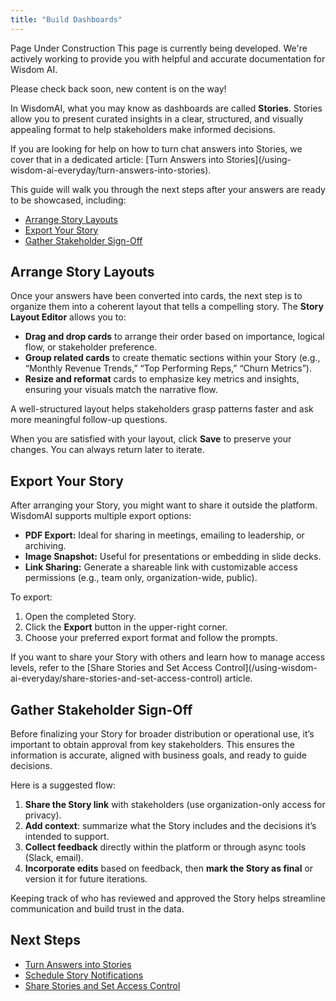 ```yaml
---
title: "Build Dashboards"
---
```


<Tip>
  Page Under Construction
  This page is currently being developed. We're actively working to provide you with helpful and accurate documentation for Wisdom AI.

  Please check back soon, new content is on the way\!
</Tip>

In WisdomAI, what you may know as dashboards are called **Stories**. Stories allow you to present curated insights in a clear, structured, and visually appealing format to help stakeholders make informed decisions.

<Note>
  If you are looking for help on how to turn chat answers into Stories, we cover that in a dedicated article: [Turn Answers into Stories](/using-wisdom-ai-everyday/turn-answers-into-stories).
</Note>

This guide will walk you through the next steps after your answers are ready to be showcased, including:

- [Arrange Story Layouts](#arrange-story-layouts)
- [Export Your Story](#export-your-story)
- [Gather Stakeholder Sign-Off](#gather-stakeholder-sign-off)

## Arrange Story Layouts

Once your answers have been converted into cards, the next step is to organize them into a coherent layout that tells a compelling story. The **Story Layout Editor** allows you to:

- **Drag and drop cards** to arrange their order based on importance, logical flow, or stakeholder preference.
- **Group related cards** to create thematic sections within your Story (e.g., “Monthly Revenue Trends,” “Top Performing Reps,” “Churn Metrics”).
- **Resize and reformat** cards to emphasize key metrics and insights, ensuring your visuals match the narrative flow.

<Tip>
  A well-structured layout helps stakeholders grasp patterns faster and ask more meaningful follow-up questions.
</Tip>

When you are satisfied with your layout, click **Save** to preserve your changes. You can always return later to iterate.

## Export Your Story

After arranging your Story, you might want to share it outside the platform. WisdomAI supports multiple export options:

- **PDF Export:** Ideal for sharing in meetings, emailing to leadership, or archiving.
- **Image Snapshot:** Useful for presentations or embedding in slide decks.
- **Link Sharing:** Generate a shareable link with customizable access permissions (e.g., team only, organization-wide, public).

To export:

1. Open the completed Story.
2. Click the **Export** button in the upper-right corner.
3. Choose your preferred export format and follow the prompts.

<Note>
  If you want to share your Story with others and learn how to manage access levels, refer to the [Share Stories and Set Access Control](/using-wisdom-ai-everyday/share-stories-and-set-access-control) article.
</Note>

## Gather Stakeholder Sign-Off

Before finalizing your Story for broader distribution or operational use, it’s important to obtain approval from key stakeholders. This ensures the information is accurate, aligned with business goals, and ready to guide decisions.

Here is a suggested flow:

1. **Share the Story link** with stakeholders (use organization-only access for privacy).
2. **Add context**: summarize what the Story includes and the decisions it’s intended to support.
3. **Collect feedback** directly within the platform or through async tools (Slack, email).
4. **Incorporate edits** based on feedback, then **mark the Story as final** or version it for future iterations.

<Tip>
  Keeping track of who has reviewed and approved the Story helps streamline communication and build trust in the data.
</Tip>

## Next Steps

- [Turn Answers into Stories](/using-wisdom-ai-everyday/turn-answers-into-stories)
- [Schedule Story Notifications](/using-wisdom-ai-everyday/schedule-story-notifications)
- [Share Stories and Set Access Control](/using-wisdom-ai-everyday/share-stories-and-set-access-control)